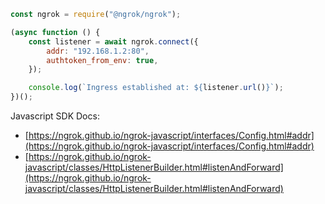```jsx
const ngrok = require("@ngrok/ngrok");

(async function () {
	const listener = await ngrok.connect({
		addr: "192.168.1.2:80",
		authtoken_from_env: true,
	});

	console.log(`Ingress established at: ${listener.url()}`);
})();
```

Javascript SDK Docs:

- [https://ngrok.github.io/ngrok-javascript/interfaces/Config.html#addr](https://ngrok.github.io/ngrok-javascript/interfaces/Config.html#addr)
- [https://ngrok.github.io/ngrok-javascript/classes/HttpListenerBuilder.html#listenAndForward](https://ngrok.github.io/ngrok-javascript/classes/HttpListenerBuilder.html#listenAndForward)
